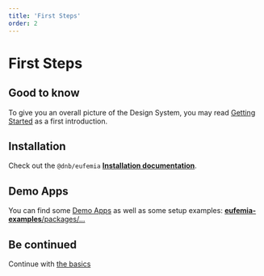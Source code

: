 ```yaml
---
title: 'First Steps'
order: 2
---
```



# First Steps

## Good to know

To give you an overall picture of the Design System, you may read [Getting Started](/uilib/getting-started) as a first introduction.

## Installation

Check out the `@dnb/eufemia` **[Installation documentation](/uilib/usage/#installation)**.

## Demo Apps

You can find some [Demo Apps](/uilib/getting-started/demos) as well as some setup examples: [<Icon icon={GithubLogo} size="default" />**eufemia-examples**/packages/...](https://github.com/dnbexperience/eufemia-examples/tree/main/packages)

## Be continued

Continue with [the basics](/uilib/usage/first-steps/the-basics)
